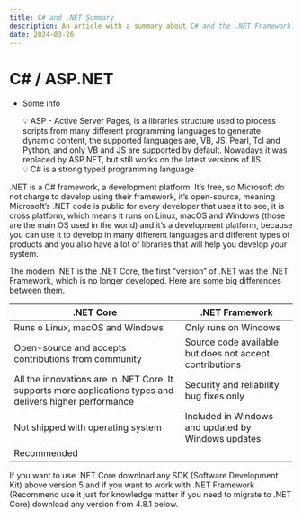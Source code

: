 ```yaml
---
title: C# and .NET Summary
description: An article with a summary about C# and the .NET Framework.
date: 2024-03-26
---
```


# C# / ASP.NET

- Some info
    
    <aside>
    💡 ASP - Active Server Pages, is a libraries structure used to process scripts from many different programming languages to generate dynamic content, the supported languages are, VB, JS, Pearl, Tcl and Python, and only VB and JS are supported by default. Nowadays it was replaced by ASP.NET, but still works on the latest versions of IIS.
    
    </aside>
    
    <aside>
    💡 C# is a strong typed programming language
    
    </aside>
    

.NET is a C# framework, a development platform. It’s free, so Microsoft do not charge to develop using their framework, it’s open-source, meaning Microsoft’s .NET code is public for every developer that uses it to see, it is cross platform, which means it runs on Linux, macOS and Windows (those are the main OS used in the world) and it’s a development platform, because you can use it to develop in many different languages and different types of products and you also have a lot of libraries that will help you develop your system.

The modern .NET is the .NET Core, the first “version” of .NET was the .NET Framework, which is no longer developed. Here are some big differences between them.

| .NET Core | .NET Framework |
| --- | --- |
| Runs o Linux, macOS and Windows | Only runs on Windows |
| Open-source and accepts contributions from community | Source code available but does not accept contributions |
| All the innovations are in .NET Core. It supports more applications types and delivers higher performance | Security and reliability bug fixes only |
| Not shipped with operating system | Included in Windows and updated by Windows updates |
| Recommended |  |

If you want to use .NET Core download any SDK (Software Development Kit) above version 5 and if you want to work with .NET Framework (Recommend use it just for knowledge matter if you need to migrate to .NET Core) download any version from 4.8.1 below.